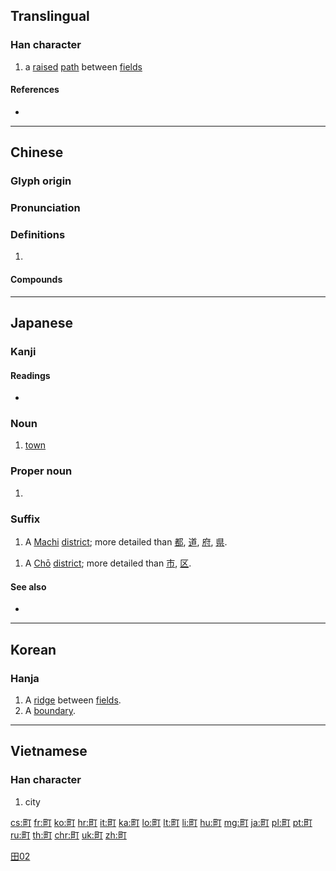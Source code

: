 ==Translingual==
{{stroke order|type=bw|strokes=7}}
{{stroke order|type=jbw|strokes=7}}

===Han character===
{{Han char|rn=102|rad=田|as=02|sn=7|four=61020|canj=WMN|ids=⿰田丁}}

# a [[raise]]d [[path]] between [[field]]s

====References====
* {{Han ref|kx=0759.070|dkj=21735|dj=1169.070|hdz=42528.050|uh=753A|ud=30010|bh=CB6D|bd=52077}}

----

==Chinese==
{{zh-forms|alt=圢}}

===Glyph origin===
{{Han etym}}

===Pronunciation===
{{zh-pron
|m=tǐng,dīng
|c=ting2
|mc=y
|oc=y
|ma=
|cat=n
}}
{{zh-attn-split}}

===Definitions===
{{zh-hanzi}}

# {{rfdef|zh}}

====Compounds====
{{zh-der|町畦|町畽|西門町}}

----

==Japanese==

===Kanji===
{{ja-kanji|grade=1|rs=田02}}

====Readings====
* {{ja-readings
|goon=[[ちょう]] (chō) < [[ちやう]] (tyau)
|kanon=[[てい]] (tei)
|kun=[[まち]] (machi)}}

===Noun===
{{ja-noun|まち}}

# [[town]]

===Proper noun===
{{ja-pos|まち|proper}}

# {{surname|lang=ja|sort=まち}}

===Suffix===
{{ja-pos|まち|suffix}}

# A [[Machi]] [[district]]; more detailed than [[都]], [[道]], [[府]], [[県]].

{{ja-pos|suffix|ちょう|hhira=ちやう}}

# A [[Chō]] [[district]]; more detailed than [[市]], [[区]].

====See also====
* {{ja-r|街|まち}}

[[Category:Grade 1 kanji|田02]]

----

==Korean==

===Hanja===
{{ko-hanja|hangeul=정|rv=jeong|mr=chŏng|y=ceng|eumhun=밭두둑|ehrv=batduduk|ehmr=|ehy=}}

# A [[ridge]] between [[field]]s.
# A [[boundary]].

----

==Vietnamese==

===Han character===
{{vi-hantu|[[đinh]], [[thĩnh]], [[tân]]|rs=田02}}

# city

[[cs:町]]
[[fr:町]]
[[ko:町]]
[[hr:町]]
[[it:町]]
[[ka:町]]
[[lo:町]]
[[lt:町]]
[[li:町]]
[[hu:町]]
[[mg:町]]
[[ja:町]]
[[pl:町]]
[[pt:町]]
[[ru:町]]
[[th:町]]
[[chr:町]]
[[uk:町]]
[[zh:町]]